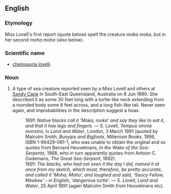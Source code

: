 ==English==
===Etymology===
Miss Lovell's first report (quote below) spelt the creature ''moka moka'', but in her second ''moha moha'' (also below).
===Scientific name===
* [[chelosauria lovelli]]
===Noun===
{{en-noun|sg=[[moha]] [[moha]]}}
# {{cryptozoology}} A type of sea creature reported seen by a Miss Lovell and others at [[w:Sandy Cape|Sandy Cape]] in South-East Queensland, Australia on 8 Jun 1890.  She described it as some 30 feet long with a turtle-like neck extending from a rounded body some 8 feet across, and a long fish-like tail.  Never seen again, and improbabilities in the description suggest a hoax.
#: 1891: ''Native blacks call it 'Moka, moka' and say they like to eat it, and that it has legs and fingers.'' &mdash; S. Lovell, ''Tempus omnia monstra'', in ''Land and Water'', London, 3 March 1891 (quoted by Malcolm Smith, ''Bunyips and Bigfoots'', Millenium Books, 1996, ISBN 1-86429-081-1, who was unable to obtain the original and so quotes from Bernard Heuvelmans, ''In the Wake of the Sea-Serpents'', 1968, who in turn apparently quotes from Antoon C. Oudemans, ''The Great Sea-Serpent'', 1892).
#: 1891: ''The blacks, who had not seen it the day I did, named it at once from my sketch, which must, therefore, be pretty accurate, and called it 'Moha, Moha', and laughed and said, 'Saucy Fellow, Meebee' &ndash; in English, 'dangerous turtle'.'' &mdash; S. Lovell, ''Land and Water'', 25 April 1891 (again Malcolm Smith from Heuvelmans etc).